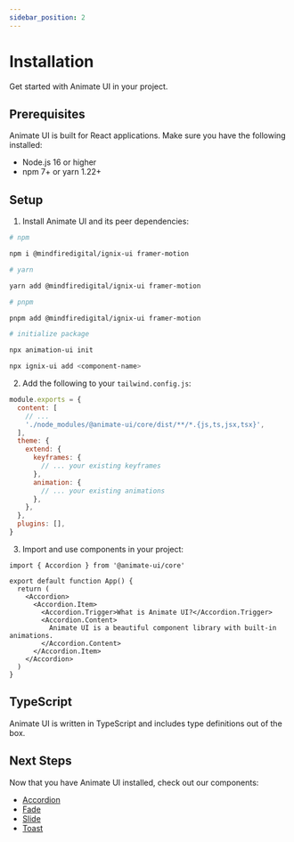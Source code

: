 ```yaml
---
sidebar_position: 2
---
```

# Installation

Get started with Animate UI in your project.

## Prerequisites

Animate UI is built for React applications. Make sure you have the following installed:

- Node.js 16 or higher
- npm 7+ or yarn 1.22+

## Setup

1. Install Animate UI and its peer dependencies:

```bash
# npm

npm i @mindfiredigital/ignix-ui framer-motion

# yarn

yarn add @mindfiredigital/ignix-ui framer-motion

# pnpm

pnpm add @mindfiredigital/ignix-ui framer-motion

# initialize package

npx animation-ui init 

npx ignix-ui add <component-name>
```

2. Add the following to your `tailwind.config.js`:

```js
module.exports = {
  content: [
    // ...
    './node_modules/@animate-ui/core/dist/**/*.{js,ts,jsx,tsx}',
  ],
  theme: {
    extend: {
      keyframes: {
        // ... your existing keyframes
      },
      animation: {
        // ... your existing animations
      },
    },
  },
  plugins: [],
}
```

3. Import and use components in your project:

```tsx
import { Accordion } from '@animate-ui/core'

export default function App() {
  return (
    <Accordion>
      <Accordion.Item>
        <Accordion.Trigger>What is Animate UI?</Accordion.Trigger>
        <Accordion.Content>
          Animate UI is a beautiful component library with built-in animations.
        </Accordion.Content>
      </Accordion.Item>
    </Accordion>
  )
}
```

## TypeScript

Animate UI is written in TypeScript and includes type definitions out of the box.

## Next Steps

Now that you have Animate UI installed, check out our components:

- [Accordion](/docs/components/accordion)
- [Fade](/docs/components/fade)
- [Slide](/docs/components/slide)
- [Toast](/docs/components/toast) 